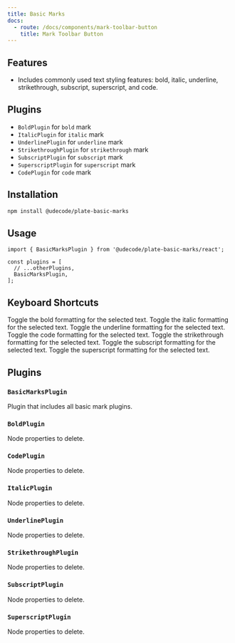 ```yaml
---
title: Basic Marks
docs:
  - route: /docs/components/mark-toolbar-button
    title: Mark Toolbar Button
---
```


<ComponentPreview name="basic-marks-demo" />

<PackageInfo>

## Features

- Includes commonly used text styling features: bold, italic, underline, strikethrough, subscript, superscript, and code.

</PackageInfo>

## Plugins

- `BoldPlugin` for `bold` mark
- `ItalicPlugin` for `italic` mark
- `UnderlinePlugin` for `underline` mark
- `StrikethroughPlugin` for `strikethrough` mark
- `SubscriptPlugin` for `subscript` mark
- `SuperscriptPlugin` for `superscript` mark
- `CodePlugin` for `code` mark

## Installation

```bash
npm install @udecode/plate-basic-marks
```

## Usage

```tsx
import { BasicMarksPlugin } from '@udecode/plate-basic-marks/react';

const plugins = [
  // ...otherPlugins,
  BasicMarksPlugin,
];
```

## Keyboard Shortcuts

<KeyTable>
  <KeyTableItem hotkey="Cmd + B">
    Toggle the bold formatting for the selected text.
  </KeyTableItem>
  <KeyTableItem hotkey="Cmd + I">
    Toggle the italic formatting for the selected text.
  </KeyTableItem>
  <KeyTableItem hotkey="Cmd + U">
    Toggle the underline formatting for the selected text.
  </KeyTableItem>
  <KeyTableItem hotkey="Cmd + E">
    Toggle the code formatting for the selected text.
  </KeyTableItem>
  <KeyTableItem hotkey="Cmd + Shift + X">
    Toggle the strikethrough formatting for the selected text.
  </KeyTableItem>
  <KeyTableItem hotkey="Cmd + ,">
    Toggle the subscript formatting for the selected text.
  </KeyTableItem>
  <KeyTableItem hotkey="Cmd + .">
    Toggle the superscript formatting for the selected text.
  </KeyTableItem>
</KeyTable>

## Plugins

### `BasicMarksPlugin`

Plugin that includes all basic mark plugins.

### `BoldPlugin`

<API name="BoldPlugin">
<APIOptions>
  <APIItem name="clear" type="string | string[]" optional>
    Node properties to delete.
  </APIItem>
</APIOptions>
</API>

### `CodePlugin`

<API name="CodePlugin">
<APIOptions>
  <APIItem name="clear" type="string | string[]" optional>
    Node properties to delete.
  </APIItem>
</APIOptions>
</API>

### `ItalicPlugin`

<API name="ItalicPlugin">
<APIOptions>
  <APIItem name="clear" type="string | string[]" optional>
    Node properties to delete.
  </APIItem>
</APIOptions>
</API>

### `UnderlinePlugin`

<API name="UnderlinePlugin">
<APIOptions>
  <APIItem name="clear" type="string | string[]" optional>
    Node properties to delete.
  </APIItem>
</APIOptions>
</API>

### `StrikethroughPlugin`

<API name="StrikethroughPlugin">
<APIOptions>
  <APIItem name="clear" type="string | string[]" optional>
    Node properties to delete.
  </APIItem>
</APIOptions>
</API>

### `SubscriptPlugin`

<API name="SubscriptPlugin">
<APIOptions>
  <APIItem name="clear" type="string | string[]" optional>
    Node properties to delete.
  </APIItem>
</APIOptions>
</API>

### `SuperscriptPlugin`

<API name="SuperscriptPlugin">
<APIOptions>
  <APIItem name="clear" type="string | string[]" optional>
    Node properties to delete.
  </APIItem>
</APIOptions>
</API>